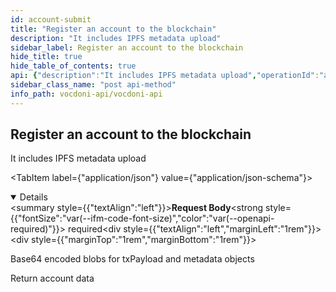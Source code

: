```yaml
---
id: account-submit
title: "Register an account to the blockchain"
description: "It includes IPFS metadata upload"
sidebar_label: Register an account to the blockchain
hide_title: true
hide_table_of_contents: true
api: {"description":"It includes IPFS metadata upload","operationId":"accountSubmit","tags":["account"],"requestBody":{"description":"Base64 encoded blobs for txPayload and metadata objects","required":true,"content":{"application/json":{"schema":{"type":"object","properties":{"txPayload":{"type":"string"},"metadata":{"type":"string"}},"example":"{\n \"txPayload\": \"<base64>\",\n \"metadata\": \"<base64>\"\n}"}}}},"responses":{"200":{"description":"Return account data","content":{"application/json":{"example":"{\n  \"txHash\": \"6cc88bda2da0edef96b8d4f75f0a8134953e9816918e665254ea06801af59a70\",\n  \"metadataURL\": \"ipfs://QmVsMox8HynD9X2KZY1DtWc7GqatFfiD6PrxGgyzB3p4gz\"\n}"}}}},"method":"post","path":"/account","servers":[{"url":"https://api.vocdoni.io/version/v3"}],"security":[{"bearerAuth":[]}],"securitySchemes":{"bearerAuth":{"type":"http","scheme":"bearer"}},"jsonRequestBodyExample":"{\n \"txPayload\": \"<base64>\",\n \"metadata\": \"<base64>\"\n}","info":{"version":"2.0.0","title":"Vocdoni API","license":{"name":"MIT"},"description":"**Goals and Objectives:** The Vocdoni API is meant to be the entry point for external integrators to add voting capabilities to an existing  CRM, customer base and product experience. The API should act as a satellite that facilitates creating votes using  Vocdoni, without the hassle of learning a deep platform."},"postman":{"name":"Register an account to the blockchain","description":{"content":"It includes IPFS metadata upload","type":"text/plain"},"url":{"path":["account"],"host":["{{baseUrl}}"],"query":[],"variable":[]},"header":[{"key":"Content-Type","value":"application/json"},{"key":"Accept","value":"application/json"}],"method":"POST","body":{"mode":"raw","raw":"\"\"","options":{"raw":{"language":"json"}}}}}
sidebar_class_name: "post api-method"
info_path: vocdoni-api/vocdoni-api
---
```



## Register an account to the blockchain



It includes IPFS metadata upload

<MimeTabs><TabItem label={"application/json"} value={"application/json-schema"}><details style={{}} data-collapsed={false} open={true}><summary style={{"textAlign":"left"}}><strong>Request Body</strong><strong style={{"fontSize":"var(--ifm-code-font-size)","color":"var(--openapi-required)"}}> required</strong></summary><div style={{"textAlign":"left","marginLeft":"1rem"}}><div style={{"marginTop":"1rem","marginBottom":"1rem"}}>

Base64 encoded blobs for txPayload and metadata objects

</div></div><ul style={{"marginLeft":"1rem"}}><SchemaItem collapsible={false} name={"txPayload"} required={false} schemaDescription={undefined} schemaName={"string"} qualifierMessage={undefined} defaultValue={undefined}></SchemaItem><SchemaItem collapsible={false} name={"metadata"} required={false} schemaDescription={undefined} schemaName={"string"} qualifierMessage={undefined} defaultValue={undefined}></SchemaItem></ul></details></TabItem></MimeTabs><div><ApiTabs><TabItem label={"200"} value={"200"}><div>

Return account data

</div><div><MimeTabs schemaType={"response"}><TabItem label={"application/json"} value={"application/json"}><SchemaTabs><TabItem label={"Example"} value={"Example"}><ResponseSamples responseExample={"{\n  \"txHash\": \"6cc88bda2da0edef96b8d4f75f0a8134953e9816918e665254ea06801af59a70\",\n  \"metadataURL\": \"ipfs://QmVsMox8HynD9X2KZY1DtWc7GqatFfiD6PrxGgyzB3p4gz\"\n}"} language={"json"}></ResponseSamples></TabItem></SchemaTabs></TabItem></MimeTabs></div></TabItem></ApiTabs></div>
      